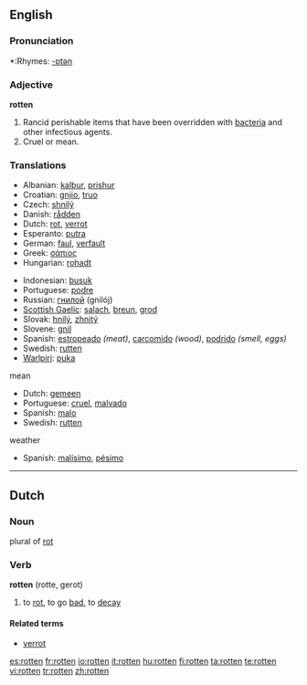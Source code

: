 {{wikipedia|dab=rotten}}
==English==

===Pronunciation===
*:Rhymes: [[Rhymes:English:-ɒtən|-ɒtən]]

===Adjective===
'''rotten'''

# Rancid perishable items that have been overridden with [[bacteria]] and other infectious agents.
# Cruel or mean.

===Translations===
{{rfc-level|Translations at L3+ (AutoFormat would have corrected level of Translations)}}
{{trans-top|decayed, gone bad}}
*Albanian: [[kalbur]], [[prishur]]
*Croatian: [[gnjio]], [[truo]]
*Czech: [[shnilý]]
*Danish: [[rådden]]
*Dutch: [[rot]], [[verrot]]
*Esperanto: [[putra]]
*German: [[faul]], [[verfault]]
*Greek: [[σάπιος]]
*Hungarian: [[rohadt]]
{{trans-mid}}
*Indonesian: [[busuk]]
*Portuguese: [[podre]]
*Russian: [[гнилой]] (gnilój)
*[[Scottish Gaelic]]: [[salach]], [[breun]], [[grod]]
*Slovak: [[hnilý]], [[zhnitý]]
*Slovene: [[gnil]]
*Spanish: [[estropeado]] ''(meat)'', [[carcomido]] ''(wood)'', [[podrido]] ''(smell, eggs)''
*Swedish: [[rutten]]
*[[Warlpiri]]: [[puka]]
{{trans-bottom}}

;mean
*Dutch: [[gemeen]]
*Portuguese: [[cruel]], [[malvado]]
*Spanish: [[malo]]
*Swedish: [[rutten]]

;weather
*Spanish: [[malísimo]], [[pésimo]]

----

==Dutch==

===Noun===
plural of [[rot]]

===Verb===
'''rotten''' (rotte, gerot)

# to [[rot]], to go [[bad]], to [[decay]]

====Related terms====
* [[verrot]]

[[es:rotten]]
[[fr:rotten]]
[[io:rotten]]
[[it:rotten]]
[[hu:rotten]]
[[fi:rotten]]
[[ta:rotten]]
[[te:rotten]]
[[vi:rotten]]
[[tr:rotten]]
[[zh:rotten]]